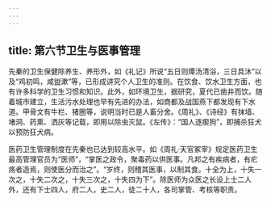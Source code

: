 ```yaml
---
---
---
```

title: 第六节卫生与医事管理
---



先秦的卫生保健除养生、养形外，如《礼记》所说“五日则燂汤清浴，三日具沐”以及“鸡初鸣，咸盥漱”等，已形成讲究个人卫生的准则。在饮食、饮水卫生方面，也有许多科学的卫生习惯和知识。此外，如环境卫生，据研究，夏代已凿井而饮。随着城市建立，生活污水处理也早有先进的办法，如商都及战国燕下都发现有下水道。甲骨文有牛栏、猪圈等，说明当时已是人畜分舍。《周礼》、《诗经》有抹墙、堵洞、药熏、洒灰等记载，即用以除虫灭鼠。《左传》：“国人逐瘈狗”，即捕杀狂犬以预防狂犬病。

医药卫生管理制度在先秦也已达到较高水平。如《周礼·天官冢宰》规定医药卫生最高管理官员为“医师”，“掌医之政令，聚毒药以供医事。凡邦之有疾病者，有疕疡者造焉，则使医分而治之”。“岁终，则稽其医事，以制其食。十全为上，十失一次之，十失二次之，十失三次之，十失四为下”。除医师为众医之长设上士二人外，还有下士四人，府二人，史二人，徒二十人，各司掌管、考核等职责。
